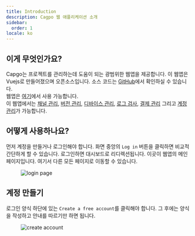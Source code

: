 ```yaml
---
title: Introduction
description: Cagpo 웹 애플리케이션 소개
sidebar:
  order: 1
locale: ko
---
```


## 이게 무엇인가요?

Capgo는 프로젝트를 관리하는데 도움이 되는 광범위한 웹앱을 제공합니다. 이 웹앱은 Vuejs로 만들어졌으며 오픈소스입니다. 소스 코드는 [GitHub](https://github.com/Cap-go/capgo/tree/main/src/)에서 확인하실 수 있습니다. \
웹앱은 [여기](https://webcapgo.app/)에서 사용 가능합니다. \
이 웹앱에서는 [채널 관리](/docs/webapp/channels/), [버전 관리](/docs/webapp/bundles/), [디바이스 관리](/docs/webapp/devices/), [로그 검사](/docs/webapp/logs/), [결제 관리](/docs/webapp/settings/) 그리고 [계정 관리](/docs/webapp/settings/)가 가능합니다.

## 어떻게 사용하나요?

먼저 계정을 만들거나 로그인해야 합니다. 화면 중앙의 `Log in` 버튼을 클릭하면 비교적 간단하게 할 수 있습니다. 로그인하면 대시보드로 리디렉션됩니다. 이곳이 웹앱의 메인 페이지입니다. 여기서 다른 모든 페이지로 이동할 수 있습니다.

<figure><img src="/login.webp" alt="login page" /><figcaption></figcaption></figure>

## 계정 만들기

로그인 양식 하단에 있는 `Create a free account`를 클릭해야 합니다. 그 후에는 양식을 작성하고 안내를 따르기만 하면 됩니다.

<figure><img src="/create-account.webp" alt="create account" /><figcaption></figcaption></figure>
